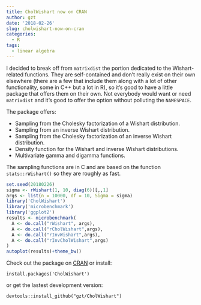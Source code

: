 ```yaml
---
title: CholWishart now on CRAN
author: gzt
date: '2018-02-26'
slug: cholwishart-now-on-cran
categories:
  - R
tags:
  - linear algebra
---
```


I decided to break off from `matrixdist` the portion dedicated to the Wishart-related functions.
They are self-contained and don't really exist on their own elsewhere (there are a few that include
them along with a lot of other functionality, some in C++ but a lot in R), so it's good to have a little
package that offers them on their own. Not everybody would want or need `matrixdist` and it's good to
offer the option without polluting the `NAMESPACE`.

The package offers:

* Sampling from the Cholesky factorization of a Wishart distribution.
* Sampling from an inverse Wishart distribution.
* Sampling from the Cholesky factorization of an inverse Wishart distribution.
* Density function for the Wishart and inverse Wishart distributions.
* Multivariate gamma and digamma functions.

The sampling functions are in C and are based on the function `stats::rWishart()` so they are
roughly as fast.

```r
set.seed(20180226)
sigma <- rWishart(1, 10, diag(6))[,,1]
args <- list(n = 10000, df = 10, Sigma = sigma)
library('CholWishart')
library('microbenchmark')
library('ggplot2')
results <- microbenchmark(
  A <- do.call("rWishart", args),
  A <- do.call("rCholWishart",args),
  A <- do.call("rInvWishart",args),
  A <- do.call("rInvCholWishart",args)
)
autoplot(results)+theme_bw()


```

Check out the package on [CRAN](https://cran.r-project.org/package=CholWishart) or install:

    install.packages('CholWishart')
    
or get the lastest development version:

    devtools::install_github("gzt/CholWishart")
